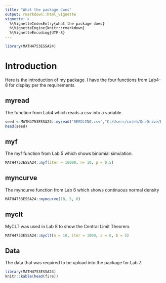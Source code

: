 ```yaml
---
title: "What the package does"
output: rmarkdown::html_vignette
vignette: >
  %\VignetteIndexEntry{what the package does}
  %\VignetteEngine{knitr::rmarkdown}
  %\VignetteEncoding{UTF-8}
---
```



```r
library(MATH4753ESSA24)
```

# Introduction

Here is the introduction of my package. I have the four functions from Lab4-8 for display per the requirements.  

## myread
The function from Lab4 which reads a csv into a variable. 
```r
seed <-MATH4753ESSA24::myread("SEEDLING.csv","C:/Users/coleh/OneDrive/Desktop/MATH4753/Lab/Lab4/")
head(seed)
```

## myf
The myf function from Lab 5 which shows binomial simulation. 
```r
MATH4753ESSA24::myf(iter = 10000, n= 10, p = 0.5)
```


## myncurve
The myncurve function from Lab 6 which shows continuous normal density
```r
MATH4753ESSA24::myncurve(10, 5, 6)
```

## myclt
MyCLT was used in Lab 8 to show the Central Limit Theorem. 
```r
MATH4753ESSA24::myclt(n = 10, iter = 1000, a = 0, b = 5)
```


## Data
The data that was required to be upload into the package for Lab 7.
```r
library(MATH4753ESSA24)
knitr::kable(head(fire))
```

